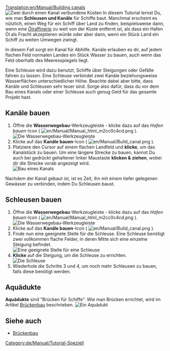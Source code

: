 [[Translation:en/Manual/Building canals]]
{{de/Manual/Tutorial/Tutorial}}
[[File:en/Manual/Canal.png|left|frame|Zwei durch einen Kanal verbundene Küsten]]
In diesem Tutorial lernst Du, wie man '''Schleusen und Kanäle''' für Schiffe baut. Manchmal erscheint es nützlich, einen Weg für ein Schiff über Land zu finden, beispielsweise dann, wenn eine [[de/Ölraffinerie|Ölraffinerie]] zu weit von der Küste entfernt ist, als dass ein Hafen Öl als Fracht akzeptieren würde oder aber dann, wenn ein Stück Land ein Schiff zu weiten Umwegen zwingt.

In diesem Fall sorgt ein Kanal für Abhilfe. Kanäle erlauben es dir, auf jedem flachen Feld normalen Landes ein Stück Wasser zu bauen, auch wenn das Feld oberhalb des Meeresspiegels liegt.

Eine Schleuse wird dazu benutzt, Schiffe über Steigungen oder Gefälle fahren zu lassen. Eine Schleuse verbindet zwei Kanäle beziehungsweise Wasserflächen unterschiedlicher Höhe. Beachte dabei aber bitte, dass Kanäle und Schleusen sehr teuer sind. Sorge also dafür, dass du vor dem Bau eines Kanals oder einer Schleuse auch genug Geld für das gesamte Projekt hast.
<div style="clear: left"></div>

== Kanäle bauen ==
# Öffne die '''Wasserwegebau'''-Werkzeugleiste - klicke dazu auf das ''Hafen bauen''-Icon ( [[File:en/Manual/Manual html m2cc0c4cd.png]] ).<br/>[[File:de/Manual/Dock toolbar.png|frame|none|Die Wasserwegebau-Werkzeugleiste]]
# Klicke auf das '''Kanäle bauen'''-Icon ( [[File:en/Manual/Build canal.png]] ).
# Platziere den Cursor auf einem flachen Landfeld und '''klicke''', um das Kanalstück zu bauen. Um eine längere Strecke zu bauen, kannst Du auch bei gedrückt gehaltener linker Maustaste '''klicken & ziehen''', wobei dir die Strecke vorab angezeigt wird.<br/>[[File:en/Manual/Building-canals-1.png|frame|none|Bau eines Kanals]]

Nachdem der Kanal gebaut ist, ist es Zeit, ihn mit einem tiefer gelegenen Gewässer zu verbinden, indem Du Schleusen baust.

== Schleusen bauen ==
# Öffne die '''Wasserwegebau'''-Werkzeugleiste - klicke dazu auf das ''Hafen bauen''-Icon ( [[File:en/Manual/Manual html m2cc0c4cd.png]] ).<br/>[[File:de/Manual/Dock toolbar.png|frame|none|Die Wasserwegebau-Werkzeugleiste]]
# Klicke auf das '''Kanäle bauen'''-Icon ( [[File:en/Manual/Build canal.png]] ).
# Finde nun eine geeignete Stelle für die Schleuse. Eine Schleuse benötigt zwei vollkommen flache Felder, in deren Mitte sich eine einzelne Steigung befindet.<br/>[[File:en/Manual/Building-canals-2.png|frame|none|Eine geeignete Stelle für eine Schleuse]]
# '''Klicke''' auf die Steigung, um die Schleuse zu errichten.<br/>[[File:en/Manual/Building-canals-3.png|frame|none|Die Schleuse]]
# Wiederhole die Schritte 3 und 4, um noch mehr Schleusen zu bauen, falls diese benötigt werden.

== Aquädukte ==
'''Aquädukte''' sind "Brücken für Schiffe". Wie man Brücken errichtet, wird im Artikel [[de/Manual/Brückenbau|Brückenbau]] beschrieben.
[[File:en/Manual/Aqueduct.png|frame|none|Ein Aquädukt]]

== Siehe auch ==
*[[de/Manual/Brückenbau|Brückenbau]]

[[Category:de/Manual/Tutorial-Speziell]]